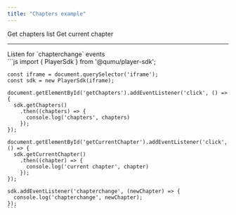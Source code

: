 ```yaml
---
title: "Chapters example"
---
```



<Playground url={IFRAME_URL}>
  <div slot="actions" className="actions">
    <div className="playground-actions-container">
      <PlaygroundButton type="get" command="getChapters">Get chapters list</PlaygroundButton>
      <PlaygroundButton type="get" command="getCurrentChapter">Get current chapter</PlaygroundButton>
    </div>
    <hr/>
    <PlaygroundCheckbox id="addEventListener" checked={true} event="chapterchange">Listen for `chapterchange` events</PlaygroundCheckbox>
  </div>
  <div slot="code">
    ```js
    import { PlayerSdk } from '@qumu/player-sdk';

    const iframe = document.querySelector('iframe');
    const sdk = new PlayerSdk(iframe);

    document.getElementById('getChapters').addEventListener('click', () => {
      sdk.getChapters()
        .then((chapters) => {
          console.log('chapters', chapters)
        });
    });

    document.getElementById('getCurrentChapter').addEventListener('click', () => {
      sdk.getCurrentChapter()
        .then((chapter) => {
          console.log('current chapter', chapter)
        });
    });

    sdk.addEventListener('chapterchange', (newChapter) => {
      console.log('chapterchange', newChapter);
    });
    ```
  </div>
</Playground>

